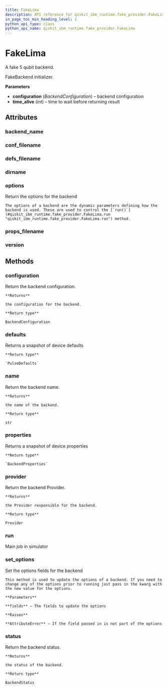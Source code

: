 ```yaml
---
title: FakeLima
description: API reference for qiskit_ibm_runtime.fake_provider.FakeLima
in_page_toc_min_heading_level: 1
python_api_type: class
python_api_name: qiskit_ibm_runtime.fake_provider.FakeLima
---
```


# FakeLima

<Class id="qiskit_ibm_runtime.fake_provider.FakeLima" github="https://github.com/Qiskit/qiskit-ibm-runtime/tree/stable/0.23/qiskit_ibm_runtime/fake_provider/backends/lima/fake_lima.py#L31-L38" signature="FakeLima">
  A fake 5 qubit backend.

  FakeBackend initializer.

  **Parameters**

  *   **configuration** (*BackendConfiguration*) – backend configuration
  *   **time\_alive** (*int*) – time to wait before returning result

  ## Attributes

  ### backend\_name

  <Attribute id="qiskit_ibm_runtime.fake_provider.FakeLima.backend_name" name="backend_name" attributeValue="= 'fake_lima'" />

  ### conf\_filename

  <Attribute id="qiskit_ibm_runtime.fake_provider.FakeLima.conf_filename" name="conf_filename" attributeValue="= 'conf_lima.json'" />

  ### defs\_filename

  <Attribute id="qiskit_ibm_runtime.fake_provider.FakeLima.defs_filename" name="defs_filename" attributeValue="= 'defs_lima.json'" />

  ### dirname

  <Attribute id="qiskit_ibm_runtime.fake_provider.FakeLima.dirname" name="dirname" attributeValue="= '/home/runner/work/qiskit-ibm-runtime/qiskit-ibm-runtime/qiskit_ibm_runtime/fake_provider/backends/lima'" />

  ### options

  <Attribute id="qiskit_ibm_runtime.fake_provider.FakeLima.options" name="options">
    Return the options for the backend

    The options of a backend are the dynamic parameters defining how the backend is used. These are used to control the [`run()`](#qiskit_ibm_runtime.fake_provider.FakeLima.run "qiskit_ibm_runtime.fake_provider.FakeLima.run") method.
  </Attribute>

  ### props\_filename

  <Attribute id="qiskit_ibm_runtime.fake_provider.FakeLima.props_filename" name="props_filename" attributeValue="= 'props_lima.json'" />

  ### version

  <Attribute id="qiskit_ibm_runtime.fake_provider.FakeLima.version" name="version" attributeValue="= 1" />

  ## Methods

  ### configuration

  <Function id="qiskit_ibm_runtime.fake_provider.FakeLima.configuration" name="configuration" signature="configuration()">
    Return the backend configuration.

    **Returns**

    the configuration for the backend.

    **Return type**

    BackendConfiguration
  </Function>

  ### defaults

  <Function id="qiskit_ibm_runtime.fake_provider.FakeLima.defaults" name="defaults" github="https://github.com/Qiskit/qiskit-ibm-runtime/tree/stable/0.23/qiskit_ibm_runtime/fake_provider/fake_pulse_backend.py#L29-L33" signature="defaults()">
    Returns a snapshot of device defaults

    **Return type**

    `PulseDefaults`
  </Function>

  ### name

  <Function id="qiskit_ibm_runtime.fake_provider.FakeLima.name" name="name" signature="name()">
    Return the backend name.

    **Returns**

    the name of the backend.

    **Return type**

    str
  </Function>

  ### properties

  <Function id="qiskit_ibm_runtime.fake_provider.FakeLima.properties" name="properties" github="https://github.com/Qiskit/qiskit-ibm-runtime/tree/stable/0.23/qiskit_ibm_runtime/fake_provider/fake_qasm_backend.py#L44-L48" signature="properties()">
    Returns a snapshot of device properties

    **Return type**

    `BackendProperties`
  </Function>

  ### provider

  <Function id="qiskit_ibm_runtime.fake_provider.FakeLima.provider" name="provider" signature="provider()">
    Return the backend Provider.

    **Returns**

    the Provider responsible for the backend.

    **Return type**

    Provider
  </Function>

  ### run

  <Function id="qiskit_ibm_runtime.fake_provider.FakeLima.run" name="run" github="https://github.com/Qiskit/qiskit-ibm-runtime/tree/stable/0.23/qiskit_ibm_runtime/fake_provider/fake_backend.py#L544-L575" signature="run(run_input, **kwargs)">
    Main job in simulator
  </Function>

  ### set\_options

  <Function id="qiskit_ibm_runtime.fake_provider.FakeLima.set_options" name="set_options" signature="set_options(**fields)">
    Set the options fields for the backend

    This method is used to update the options of a backend. If you need to change any of the options prior to running just pass in the kwarg with the new value for the options.

    **Parameters**

    **fields** – The fields to update the options

    **Raises**

    **AttributeError** – If the field passed in is not part of the options
  </Function>

  ### status

  <Function id="qiskit_ibm_runtime.fake_provider.FakeLima.status" name="status" signature="status()">
    Return the backend status.

    **Returns**

    the status of the backend.

    **Return type**

    BackendStatus
  </Function>
</Class>

